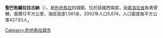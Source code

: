 '''聖巴勃羅拉拉古納'''（{{lang-es|San Pablo La Laguna}}），是[[危地馬拉|危地馬拉]]的城鎮，位於該國西南部，由[[索洛拉省|索洛拉省]]負責管轄，面積12平方公里，海拔高度1,561米，2002年人口5,674，人口密度每平方公里427.83人。

{{coord|14|43|N|91|16|W|display=title|region:GT_type:city_source:GNS-enwiki}}

{{Guatemala-geo-stub}}
[[Category:危地馬拉城市|Category:危地馬拉城市]]
